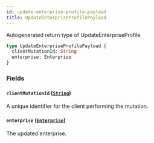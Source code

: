 ```yaml
---
id: update-enterprise-profile-payload
title: UpdateEnterpriseProfilePayload
---
```


Autogenerated return type of UpdateEnterpriseProfile

```graphql
type UpdateEnterpriseProfilePayload {
  clientMutationId: String
  enterprise: Enterprise
}
```

### Fields

#### `clientMutationId` ([`String`](/docs/api/scalars/string))

A unique identifier for the client performing the mutation.

#### `enterprise` ([`Enterprise`](/docs/api/objects/enterprise))

The updated enterprise.
